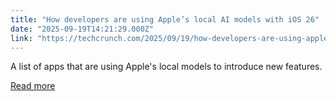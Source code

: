```yaml
---
title: "How developers are using Apple’s local AI models with iOS 26"
date: "2025-09-19T14:21:29.000Z"
link: "https://techcrunch.com/2025/09/19/how-developers-are-using-apples-local-ai-models-with-ios-26/"
---
```


A list of apps that are using Apple's local models to introduce new features.

[Read more](https://techcrunch.com/2025/09/19/how-developers-are-using-apples-local-ai-models-with-ios-26/)
